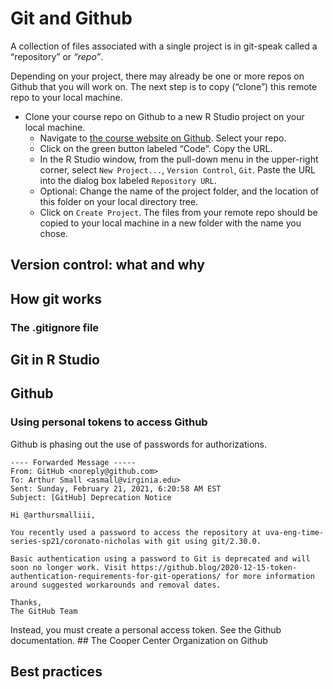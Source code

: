 # Git and Github


A collection of files associated with a single project is in git-speak called a "repository" or *"repo"*. 

Depending on your project, there may already be one or more repos on Github that you will work on. The next step is to copy ("clone") this remote repo to your local machine.

* Clone your course repo on Github to a new R Studio project on your local machine.
  - Navigate to [the course website on Github](https://github.com/uva-eng-time-series-sp21). Select your repo.
  - Click on the green button labeled "Code". Copy the URL.
  - In the R Studio window, from the pull-down menu in the upper-right corner, select `New Project...`, `Version Control`, `Git`. Paste the URL into the dialog box labeled `Repository URL`.
  - Optional: Change the name of the project folder, and the location of this folder on your local directory tree.
  - Click on `Create Project`. The files from your remote repo should be copied to your local machine in a new folder with the name you chose.
  
## Version control: what and why


## How git works

### The .gitignore file

## Git in R Studio

## Github


### Using personal tokens to access Github

Github is phasing out the use of passwords for authorizations. 
```
---- Forwarded Message -----
From: GitHub <noreply@github.com>
To: Arthur Small <asmall@virginia.edu>
Sent: Sunday, February 21, 2021, 6:20:58 AM EST
Subject: [GitHub] Deprecation Notice

Hi @arthursmalliii,

You recently used a password to access the repository at uva-eng-time-series-sp21/coronato-nicholas with git using git/2.30.0.

Basic authentication using a password to Git is deprecated and will soon no longer work. Visit https://github.blog/2020-12-15-token-authentication-requirements-for-git-operations/ for more information around suggested workarounds and removal dates.

Thanks,
The GitHub Team
```

Instead, you must create a personal access token. See the Github documentation.
## The Cooper Center Organization on Github


## Best practices
